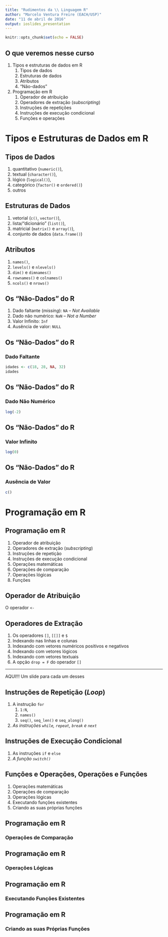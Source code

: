 ```yaml
---
title: "Rudimentos da \\ Linguagem R"
author: "Marcelo Ventura Freire (EACH/USP)"
date: "11 de abril de 2016"
output: ioslides_presentation
---
```


```r
knitr::opts_chunk$set(echo = FALSE)
```

## O que veremos nesse curso

1. Tipos e estruturas de dados em R 
    1. Tipos de dados
    2. Estruturas de dados
    3. Atributos
    4. “Não-dados”
2. Programação em R
    1. Operador de atribuição
    2. Operadores de extração (*subscripting*) 
    3. Instruções de repetições
    4. Instruções de execução condicional
    5. Funções e operações 

# Tipos e Estruturas de Dados em R 
## Tipos de Dados
1. quantitativo (`numeric()`), 
2. textual (`character()`), 
3. lógico (`logical()`), 
4. categórico (`factor()` e `ordered()`)
5. outros

## Estruturas de Dados
1. vetorial (`c()`, `vector()`), 
2. lista/“dicionário” (`list()`), 
3. matricial (`matrix()` e `array()`),
4. conjunto de dados (`data.frame()`)

## Atributos
1. `names()`, 
2. `levels()` e `nlevels()`
3. `dim()` e `dimnames()` 
4. `rownames()` e `colnames()`
5. `ncols()` e `nrows()`

## Os “Não-Dados” do R
1. Dado faltante (*missing*): `NA` -- *Not Available*
2. Dado não numérico: `NaN` -- *Not a Number*
3. Valor Infinito: `Inf`
4. Ausência de valor: `NULL`

## Os “Não-Dados” do R
### Dado Faltante
```r
idades <- c(18, 28, NA, 32)
idades
```

## Os “Não-Dados” do R
### Dado Não Numérico
```r
log(-2)
```

## Os “Não-Dados” do R
###  Valor Infinito
```r
log(0)
```

## Os “Não-Dados” do R
###  Ausência de Valor
```r
c()
```

# Programação em R
## Programação em R
1. Operador de atribuição
2. Operadores de extração (*subscripting*) 
3. Instruções de repetição
4. Instruções de execução condicional
5. Operações matemáticas
5. Operações de comparação
5. Operações lógicas
5. Funções

## Operador de Atribuição

O operador `<-`

## Operadores de Extração
1. Os operadores `[]`, `[[]]` e `$`
2. Indexando nas linhas e colunas
3. Indexando com vetores numéricos positivos e negativos 
4. Indexando com vetores lógicos 
5. Indexando com vetores textuais
6. A opção `drop = F` do operador `[]`

***

AQUI!!!  Um slide para cada um desses

## Instruções de Repetição (*Loop*)
1. A instrução `for`
    1. `1:N`, 
    2. `names()`
    3. `seq()`, `seq_len()` e `seq_along()`
2. *As instruções `while`, `repeat`, `break` e `next`*

## Instruções de Execução Condicional
1. As instruções `if` e `else`
2. *A função `switch()`*

## Funções e Operações, Operações e Funções 
1. Operações matemáticas
2. Operações de comparação
3. Operações lógicas
4. Executando funções existentes
5. Criando as suas próprias funções

## Programação em R
### Operações de Comparação

## Programação em R
### Operações Lógicas

## Programação em R
### Executando Funções Existentes

## Programação em R
### Criando as suas Próprias Funções


